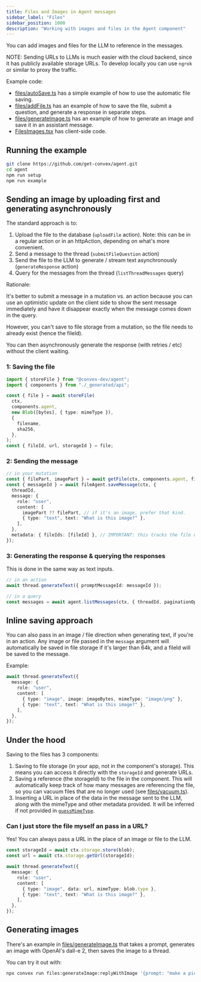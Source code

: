 ```yaml
---
title: Files and Images in Agent messages
sidebar_label: "Files"
sidebar_position: 1000
description: "Working with images and files in the Agent component"
---
```


You can add images and files for the LLM to reference in the messages.

NOTE: Sending URLs to LLMs is much easier with the cloud backend, since it has
publicly available storage URLs. To develop locally you can use `ngrok` or
similar to proxy the traffic.

Example code:

- [files/autoSave.ts](../example/convex/files/autoSave.ts) has a simple example
  of how to use the automatic file saving.
- [files/addFile.ts](../example/convex/files/addFile.ts) has an example of how
  to save the file, submit a question, and generate a response in separate
  steps.
- [files/generateImage.ts](../example/convex/files/generateImage.ts) has an
  example of how to generate an image and save it in an assistant message.
- [FilesImages.tsx](../example/ui/files/FilesImages.tsx) has client-side code.

## Running the example

```sh
git clone https://github.com/get-convex/agent.git
cd agent
npm run setup
npm run example
```

## Sending an image by uploading first and generating asynchronously

The standard approach is to:

1. Upload the file to the database (`uploadFile` action). Note: this can be in a
   regular action or in an httpAction, depending on what's more convenient.
2. Send a message to the thread (`submitFileQuestion` action)
3. Send the file to the LLM to generate / stream text asynchronously
   (`generateResponse` action)
4. Query for the messages from the thread (`listThreadMessages` query)

Rationale:

It's better to submit a message in a mutation vs. an action because you can use
an optimistic update on the client side to show the sent message immediately and
have it disappear exactly when the message comes down in the query.

However, you can't save to file storage from a mutation, so the file needs to
already exist (hence the fileId).

You can then asynchronously generate the response (with retries / etc) without
the client waiting.

### 1: Saving the file

```ts
import { storeFile } from "@convex-dev/agent";
import { components } from "./_generated/api";

const { file } = await storeFile(
  ctx,
  components.agent,
  new Blob([bytes], { type: mimeType }),
  {
    filename,
    sha256,
  },
);
const { fileId, url, storageId } = file;
```

### 2: Sending the message

```ts
// in your mutation
const { filePart, imagePart } = await getFile(ctx, components.agent, fileId);
const { messageId } = await fileAgent.saveMessage(ctx, {
  threadId,
  message: {
    role: "user",
    content: [
      imagePart ?? filePart, // if it's an image, prefer that kind.
      { type: "text", text: "What is this image?" },
    ],
  },
  metadata: { fileIds: [fileId] }, // IMPORTANT: this tracks the file usage.
});
```

### 3: Generating the response & querying the responses

This is done in the same way as text inputs.

```ts
// in an action
await thread.generateText({ promptMessageId: messageId });
```

```ts
// in a query
const messages = await agent.listMessages(ctx, { threadId, paginationOpts });
```

## Inline saving approach

You can also pass in an image / file direction when generating text, if you're
in an action. Any image or file passed in the `message` argument will
automatically be saved in file storage if it's larger than 64k, and a fileId
will be saved to the message.

Example:

```ts
await thread.generateText({
  message: {
    role: "user",
    content: [
      { type: "image", image: imageBytes, mimeType: "image/png" },
      { type: "text", text: "What is this image?" },
    ],
  },
});
```

## Under the hood

Saving to the files has 3 components:

1. Saving to file storage (in your app, not in the component's storage). This
   means you can access it directly with the `storageId` and generate URLs.
2. Saving a reference (the storageId) to the file in the component. This will
   automatically keep track of how many messages are referencing the file, so
   you can vacuum files that are no longer used (see
   [files/vacuum.ts](../example/convex/files/vacuum.ts)).
3. Inserting a URL in place of the data in the message sent to the LLM, along
   with the mimeType and other metadata provided. It will be inferred if not
   provided in
   [`guessMimeType`](https://github.com/get-convex/agent/blob/main/src/mapping.ts#L227).

### Can I just store the file myself an pass in a URL?

Yes! You can always pass a URL in the place of an image or file to the LLM.

```ts
const storageId = await ctx.storage.store(blob);
const url = await ctx.storage.getUrl(storageId);

await thread.generateText({
  message: {
    role: "user",
    content: [
      { type: "image", data: url, mimeType: blob.type },
      { type: "text", text: "What is this image?" },
    ],
  },
});
```

## Generating images

There's an example in
[files/generateImage.ts](../example/convex/files/generateImage.ts) that takes a
prompt, generates an image with OpenAI's dall-e 2, then saves the image to a
thread.

You can try it out with:

```sh
npx convex run files:generateImage:replyWithImage '{prompt: "make a picture of a cat" }'
```
